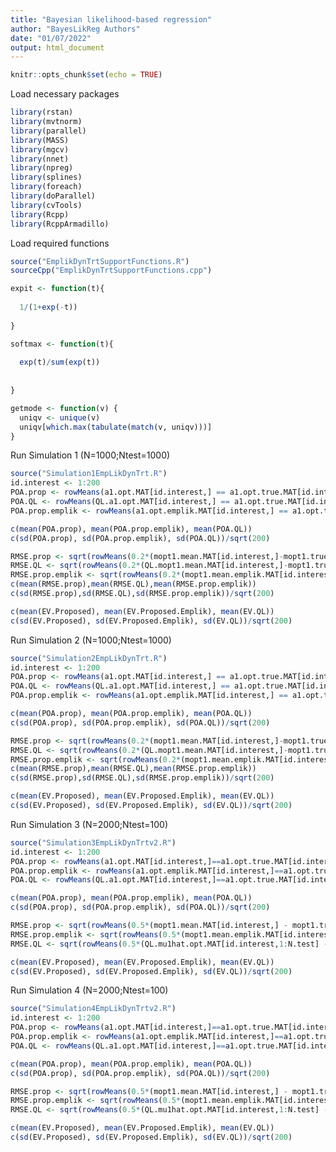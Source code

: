 ```yaml
---
title: "Bayesian likelihood-based regression"
author: "BayesLikReg Authors"
date: "01/07/2022"
output: html_document
---
```


```r
knitr::opts_chunk$set(echo = TRUE)
```


Load necessary packages
```r
library(rstan)
library(mvtnorm)
library(parallel)
library(MASS)
library(mgcv)
library(nnet)
library(npreg)
library(splines)
library(foreach)
library(doParallel)
library(cvTools)
library(Rcpp)
library(RcppArmadillo)
```

Load required functions
```r
source("EmplikDynTrtSupportFunctions.R")
sourceCpp("EmplikDynTrtSupportFunctions.cpp")

expit <- function(t){
  
  1/(1+exp(-t))
  
}

softmax <- function(t){
  
  exp(t)/sum(exp(t))
  
  
}

getmode <- function(v) {
  uniqv <- unique(v)
  uniqv[which.max(tabulate(match(v, uniqv)))]
}

```

Run Simulation 1 (N=1000;Ntest=1000)
```r
source("Simulation1EmpLikDynTrt.R")
id.interest <- 1:200
POA.prop <- rowMeans(a1.opt.MAT[id.interest,] == a1.opt.true.MAT[id.interest,])
POA.QL <- rowMeans(QL.a1.opt.MAT[id.interest,] == a1.opt.true.MAT[id.interest,])
POA.prop.emplik <- rowMeans(a1.opt.emplik.MAT[id.interest,] == a1.opt.true.MAT[id.interest,])

c(mean(POA.prop), mean(POA.prop.emplik), mean(POA.QL))
c(sd(POA.prop), sd(POA.prop.emplik), sd(POA.QL))/sqrt(200)

RMSE.prop <- sqrt(rowMeans(0.2*(mopt1.mean.MAT[id.interest,]-mopt1.true.MAT[id.interest,])^2 + 0.2*(mopt2.mean.MAT[id.interest,]-mopt2.true.MAT[id.interest,])^2 + 0.2*(mopt3.mean.MAT[id.interest,]-mopt3.true.MAT[id.interest,])^2 + 0.2*(mopt4.mean.MAT[id.interest,]-mopt4.true.MAT[id.interest,])^2 + 0.2*(mopt5.mean.MAT[id.interest,]-mopt5.true.MAT[id.interest,])^2))
RMSE.QL <- sqrt(rowMeans(0.2*(QL.mopt1.mean.MAT[id.interest,]-mopt1.true.MAT[id.interest,])^2 + 0.2*(QL.mopt2.mean.MAT[id.interest,]-mopt2.true.MAT[id.interest,])^2 + 0.2*(QL.mopt3.mean.MAT[id.interest,]-mopt3.true.MAT[id.interest,])^2 + 0.2*(QL.mopt4.mean.MAT[id.interest,]-mopt4.true.MAT[id.interest,])^2 + 0.2*(QL.mopt5.mean.MAT[id.interest,]-mopt5.true.MAT[id.interest,])^2))
RMSE.prop.emplik <- sqrt(rowMeans(0.2*(mopt1.mean.emplik.MAT[id.interest,]-mopt1.true.MAT[id.interest,])^2 + 0.2*(mopt2.mean.emplik.MAT[id.interest,]-mopt2.true.MAT[id.interest,])^2 + 0.2*(mopt3.mean.emplik.MAT[id.interest,]-mopt3.true.MAT[id.interest,])^2 + 0.2*(mopt4.mean.emplik.MAT[id.interest,]-mopt4.true.MAT[id.interest,])^2 + 0.2*(mopt5.mean.emplik.MAT[id.interest,]-mopt5.true.MAT[id.interest,])^2))
c(mean(RMSE.prop),mean(RMSE.QL),mean(RMSE.prop.emplik))
c(sd(RMSE.prop),sd(RMSE.QL),sd(RMSE.prop.emplik))/sqrt(200)

c(mean(EV.Proposed), mean(EV.Proposed.Emplik), mean(EV.QL))
c(sd(EV.Proposed), sd(EV.Proposed.Emplik), sd(EV.QL))/sqrt(200)
```

Run Simulation 2 (N=1000;Ntest=1000)
```r
source("Simulation2EmpLikDynTrt.R")
id.interest <- 1:200
POA.prop <- rowMeans(a1.opt.MAT[id.interest,] == a1.opt.true.MAT[id.interest,])
POA.QL <- rowMeans(QL.a1.opt.MAT[id.interest,] == a1.opt.true.MAT[id.interest,])
POA.prop.emplik <- rowMeans(a1.opt.emplik.MAT[id.interest,] == a1.opt.true.MAT[id.interest,])

c(mean(POA.prop), mean(POA.prop.emplik), mean(POA.QL))
c(sd(POA.prop), sd(POA.prop.emplik), sd(POA.QL))/sqrt(200)

RMSE.prop <- sqrt(rowMeans(0.2*(mopt1.mean.MAT[id.interest,]-mopt1.true.MAT[id.interest,])^2 + 0.2*(mopt2.mean.MAT[id.interest,]-mopt2.true.MAT[id.interest,])^2 + 0.2*(mopt3.mean.MAT[id.interest,]-mopt3.true.MAT[id.interest,])^2 + 0.2*(mopt4.mean.MAT[id.interest,]-mopt4.true.MAT[id.interest,])^2 + 0.2*(mopt5.mean.MAT[id.interest,]-mopt5.true.MAT[id.interest,])^2))
RMSE.QL <- sqrt(rowMeans(0.2*(QL.mopt1.mean.MAT[id.interest,]-mopt1.true.MAT[id.interest,])^2 + 0.2*(QL.mopt2.mean.MAT[id.interest,]-mopt2.true.MAT[id.interest,])^2 + 0.2*(QL.mopt3.mean.MAT[id.interest,]-mopt3.true.MAT[id.interest,])^2 + 0.2*(QL.mopt4.mean.MAT[id.interest,]-mopt4.true.MAT[id.interest,])^2 + 0.2*(QL.mopt5.mean.MAT[id.interest,]-mopt5.true.MAT[id.interest,])^2))
RMSE.prop.emplik <- sqrt(rowMeans(0.2*(mopt1.mean.emplik.MAT[id.interest,]-mopt1.true.MAT[id.interest,])^2 + 0.2*(mopt2.mean.emplik.MAT[id.interest,]-mopt2.true.MAT[id.interest,])^2 + 0.2*(mopt3.mean.emplik.MAT[id.interest,]-mopt3.true.MAT[id.interest,])^2 + 0.2*(mopt4.mean.emplik.MAT[id.interest,]-mopt4.true.MAT[id.interest,])^2 + 0.2*(mopt5.mean.emplik.MAT[id.interest,]-mopt5.true.MAT[id.interest,])^2))
c(mean(RMSE.prop),mean(RMSE.QL),mean(RMSE.prop.emplik))
c(sd(RMSE.prop),sd(RMSE.QL),sd(RMSE.prop.emplik))/sqrt(200)

c(mean(EV.Proposed), mean(EV.Proposed.Emplik), mean(EV.QL))
c(sd(EV.Proposed), sd(EV.Proposed.Emplik), sd(EV.QL))/sqrt(200)

```

Run Simulation 3 (N=2000;Ntest=100)
```r
source("Simulation3EmpLikDynTrtv2.R")
id.interest <- 1:200
POA.prop <- rowMeans(a1.opt.MAT[id.interest,]==a1.opt.true.MAT[id.interest,])
POA.prop.emplik <- rowMeans(a1.opt.emplik.MAT[id.interest,]==a1.opt.true.MAT[id.interest,])
POA.QL <- rowMeans(QL.a1.opt.MAT[id.interest,]==a1.opt.true.MAT[id.interest,])

c(mean(POA.prop), mean(POA.prop.emplik), mean(POA.QL))
c(sd(POA.prop), sd(POA.prop.emplik), sd(POA.QL))/sqrt(200)

RMSE.prop <- sqrt(rowMeans(0.5*(mopt1.mean.MAT[id.interest,] - mopt1.true.MAT[id.interest,])^2 + 0.5*(moptNeg1.mean.MAT[id.interest,] - moptNeg1.true.MAT[id.interest,])^2))
RMSE.prop.emplik <- sqrt(rowMeans(0.5*(mopt1.mean.emplik.MAT[id.interest,] - moptNeg1.true.MAT[id.interest,])^2 + 0.5*(moptNeg1.mean.emplik.MAT[id.interest,] - mopt1.true.MAT[id.interest,])^2))
RMSE.QL <- sqrt(rowMeans(0.5*(QL.mu1hat.opt.MAT[id.interest,1:N.test] - mopt1.true.MAT[id.interest,])^2 + 0.5*(moptNeg1.mean.emplik.MAT[id.interest,(N.test+1):(2*N.test)] - moptNeg1.true.MAT[id.interest,])^2))

c(mean(EV.Proposed), mean(EV.Proposed.Emplik), mean(EV.QL))
c(sd(EV.Proposed), sd(EV.Proposed.Emplik), sd(EV.QL))/sqrt(200)

```


Run Simulation 4 (N=2000;Ntest=100)
```r
source("Simulation4EmpLikDynTrtv2.R")
id.interest <- 1:200
POA.prop <- rowMeans(a1.opt.MAT[id.interest,]==a1.opt.true.MAT[id.interest,])
POA.prop.emplik <- rowMeans(a1.opt.emplik.MAT[id.interest,]==a1.opt.true.MAT[id.interest,])
POA.QL <- rowMeans(QL.a1.opt.MAT[id.interest,]==a1.opt.true.MAT[id.interest,])

c(mean(POA.prop), mean(POA.prop.emplik), mean(POA.QL))
c(sd(POA.prop), sd(POA.prop.emplik), sd(POA.QL))/sqrt(200)

RMSE.prop <- sqrt(rowMeans(0.5*(mopt1.mean.MAT[id.interest,] - mopt1.true.MAT[id.interest,])^2 + 0.5*(moptNeg1.mean.MAT[id.interest,] - moptNeg1.true.MAT[id.interest,])^2))
RMSE.prop.emplik <- sqrt(rowMeans(0.5*(mopt1.mean.emplik.MAT[id.interest,] - moptNeg1.true.MAT[id.interest,])^2 + 0.5*(moptNeg1.mean.emplik.MAT[id.interest,] - mopt1.true.MAT[id.interest,])^2))
RMSE.QL <- sqrt(rowMeans(0.5*(QL.mu1hat.opt.MAT[id.interest,1:N.test] - mopt1.true.MAT[id.interest,])^2 + 0.5*(moptNeg1.mean.emplik.MAT[id.interest,(N.test+1):(2*N.test)] - moptNeg1.true.MAT[id.interest,])^2))

c(mean(EV.Proposed), mean(EV.Proposed.Emplik), mean(EV.QL))
c(sd(EV.Proposed), sd(EV.Proposed.Emplik), sd(EV.QL))/sqrt(200)

```